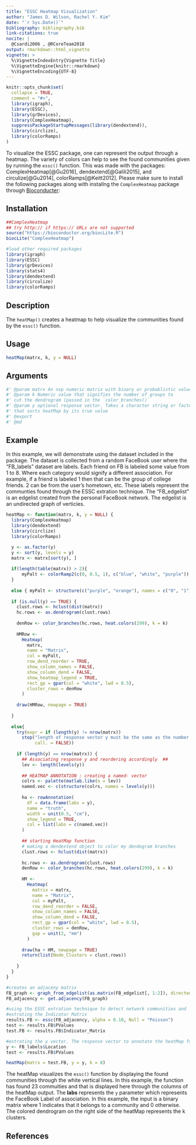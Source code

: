 ```yaml
---
title: "ESSC Heatmap Visualization"
author: "James D. Wilson, Rachel Y. Kim"
date: "`r Sys.Date()`"
bibliography: bibliography.bib
link-citations: true
nocite: | 
  @Csardi2006 , @RCoreTeam2018
output: rmarkdown::html_vignette
vignette: >
  %\VignetteIndexEntry{Vignette Title}
  %\VignetteEngine{knitr::rmarkdown}
  %\VignetteEncoding{UTF-8}
---
```


```r
knitr::opts_chunk$set(
  collapse = TRUE,
  comment = "#>",
  library(igraph),
  library(ESSC),
  library(grDevices),  
  library(ComplexHeatmap),
  suppressPackageStartupMessages(library(dendextend)),
  library(circlize),
  library(colorRamps)
)
```

To visualize the ESSC package, one can represent the output through a heatmap. The variety of colors can help to see the found communities given by running the `essc()` function. This was made with the packages: ComplexHeatmap[@Gu2016], dendextend[@Galili2015], and circulize[@Gu2014], colorRamps[@Keitt2012]. Please make sure to install the following packages along with installng the `ComplexHeatmap` package through [Bioconducter](https://bioconductor.org/):

## Installation

```r

##ComplexHeatmap
## try http:// if https:// URLs are not supported
source("https://bioconductor.org/biocLite.R")
biocLite("ComplexHeatmap")

#load other required packages
library(igraph)
library(ESSC)
library(grDevices)
library(stats4)
library(dendextend)
library(circulize)
library(colorRamps)

```

## Description

The `heatMap()` creates a heatmap to help visualize the communities found by the `essc()` function.

## Usage
```r
heatMap(matrx, k, y = NULL)
```

## Arguments
```r
#' @param matrx An nxp numeric matrix with binary or probablistic values between 0 and 1
#' @param k Numeric value that signifies the number of groups to 
#' cut the dendrogram (passed in the `color_branches()`
#' @param y optional response vector. Takes a character string or factor vector 
#' that sorts heatMap by its true value 
#' @export
#' @md

```

## Example

In this example, we will demonstrate using the dataset included in the package. The dataset is collected from a random FaceBook user where the "FB_labels" dataset are labels. Each friend on FB is labeled some value from 1 to 8. Where each category would signify a different association. For example, if a friend is labeled 1 then that can be the group of college friends. 2 can be from the user's hometown, etc. These labels represent the communties found through the ESSC extration technique. The "FB_edgelist" is an edgelist created from the personal FaceBook network. The edgelist is an undirected graph of verticies.

```r
heatMap <- function(matrx, k, y = NULL) {
  library(ComplexHeatmap)
  library(dendextend)
  library(circlize)
  library(colorRamps)

  y <- as.factor(y)
  y <- sort(y, levels = y)
  matrx <- matrx[sort(y), ]
  
  if(length(table(matrx)) > 2){
      myPalt <- colorRamp2(c(0, 0.5, 1), c("blue", "white", "purple"))
  }
  
  else { myPalt <- structure(c("purple", "orange"), names = c("0", "1"))}
  
  if (is.null(y) == TRUE) {
    clust.rows <- hclust(dist(matrx))
    hc.rows <- as.dendrogram(clust.rows)
    
    denRow <- color_branches(hc.rows, heat.colors(299), k = k)
    
    HMRow <-
      Heatmap(
        matrx,
        name = "Matrix",
        col = myPalt,
        row_dend_reorder = TRUE,
        show_column_names = FALSE,
        show_column_dend = FALSE,
        show_heatmap_legend = TRUE,
        rect_gp = gpar(col = "white", lwd = 0.5),
        cluster_rows = denRow
      )
    
    draw(HMRow, newpage = TRUE)
    
  }
  
  else{
    try(expr = if (length(y) != nrow(matrx))
      stop("length of response vector y must be the same as the number of observations",
           call. = FALSE))
    
    if (length(y) == nrow(matrx)) {
      ## Associating response y and reordering accordingly  ##
      lev <- length(levels(y))
      
      ## HEATMAP ANNOTATION : creating a named- vector
      colrs <- palette(matlab.like(n = lev))
      named.vec <- c(structure(colrs, names = levels(y)))
      
      ha <- rowAnnotation(
        df = data.frame(labs = y),
        name = "truth",
        width = unit(0.5, "cm"),
        show_legend = TRUE,
        col = list(labs = c(named.vec))
      )
      
      ## starting HeatMap function
      # making a dendextend object to color my dendogram branches
      clust.rows <- hclust(dist(matrx))
      
      hc.rows <- as.dendrogram(clust.rows)
      denRow <- color_branches(hc.rows, heat.colors(299), k = k)
      
      HM <-
        Heatmap(
          matrix = matrx,
          name = "Matrix",
          col = myPalt,
          row_dend_reorder = FALSE,
          show_column_names = FALSE,
          show_column_dend = FALSE,
          rect_gp = gpar(col = "white", lwd = 0.5),
          cluster_rows = denRow,
          gap = unit(2, "mm")
        )
      
      draw(ha + HM, newpage = TRUE)
      return(list(Node_Clusters = clust.rows))
      
    }
  }
}

```

```r
#creates an adjaceny matrix
FB_graph <- graph_from_edgelist(as.matrix(FB_edgelist[, 1:2]), directed = FALSE)
FB_adjacency <- get.adjacency(FB_graph)

#using the ESSC extration technique to detect network communities and 
#extrating the Indicator Matrix
results.FB <- essc(FB_adjacency, alpha = 0.10, Null = "Poisson")
test <- results.FB$PValues
test.FB <- results.FB$Indicator_Matrix

#extrating the y vector. The response vector to annotate the heatMap function
y <- FB_labels$Location
test <- results.FB$PValues

heatMap(matrx = test.FB, y = y, k = 8)
```

The heatMap visualizes the `essc()` function by displaying the found communities through the white vertical lines. In this example, the function has found 23 commuities and that is displayed here through the columns of the heatMap output. The **labs** represents the `y` parameter which represents the FaceBook Label of association. In this example, the input is a binary matrix where 1 indicates that it belongs to a community and 0 otherwise. The colored dendrogram on the right side of the heatMap represents the k clusters. 

## References





